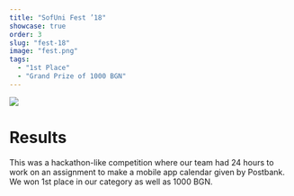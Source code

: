 ```yaml
---
title: "SofUni Fest ’18"
showcase: true
order: 3
slug: "fest-18"
image: "fest.png"
tags:
  - "1st Place"
  - "Grand Prize of 1000 BGN"
---
```


![](/fest.png)

# Results

This was a hackathon-like competition where our team had 24 hours to work on an assignment to make a mobile app calendar given by Postbank.
We won 1st place in our category as well as 1000 BGN.
